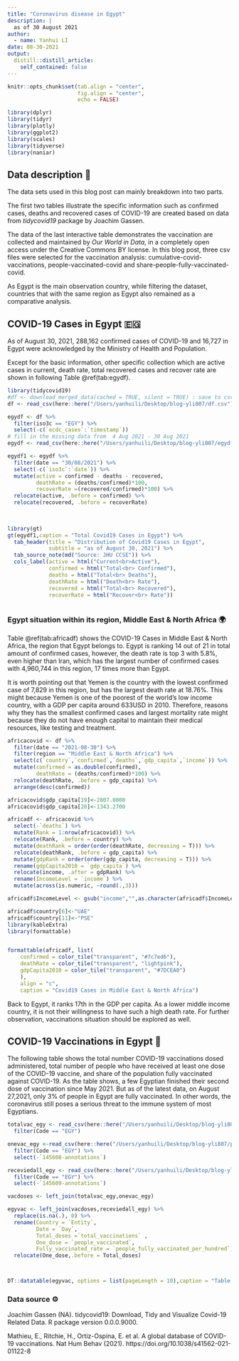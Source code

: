```yaml
---
title: "Coronavirus disease in Egypt"
description: |
  as of 30 August 2021 
author:
  - name: Yanhui LI
date: 08-30-2021
output:
  distill::distill_article:
    self_contained: false
---
```



```r
knitr::opts_chunk$set(tab.align = "center",
                      fig.align = "center",
                      echo = FALSE)

library(dplyr)
library(tidyr)
library(plotly)
library(ggplot2)
library(scales)
library(tidyverse)
library(naniar)
```


## Data description 📄

The data sets used in this blog post can mainly breakdown into two parts. 

The first two tables illustrate the specific information such as confirmed cases, deaths and recovered cases of COVID-19 are created based on data from *tidycovid19* package by Joachim Gassen.

The data of the last interactive table demonstrates the vaccination are collected and maintained by *Our World in Data*, in a completely open access under the Creative Commons BY license. In this blog post, three csv files were selected for the vaccination analysis: cumulative-covid-vaccinations, people-vaccinated-covid and share-people-fully-vaccinated-covid.


As Egypt is the main observation country, while filtering the dataset, countries that with the same region as Egypt also remained as a comparative analysis.



## COVID-19 Cases in Egypt 🇪🇬

As of August 30, 2021, 288,162 confirmed cases of COVID-19 and 16,727 in Egypt were acknowledged by the Ministry of Health and Population. 

Except for the basic information, other specific collection which are active cases in current, death rate, total recovered cases and recover rate are shown in following Table \@ref(tab:egydf).



```r
library(tidycovid19)
#df <- download_merged_data(cached = TRUE, silent = TRUE) : save to csv to easy knit
df <- read_csv(here::here("/Users/yanhuili/Desktop/blog-yli807/df.csv"))
```

```r
egydf <- df %>% 
  filter(iso3c == "EGY") %>% 
  select(-c(`ecdc_cases`:`timestamp`))
# fill in the missing data from  4 Aug 2021 - 30 Aug 2021
egydf <- read_csv(here::here("/Users/yanhuili/Desktop/blog-yli807/egydf.csv"))

egydf1 <- egydf %>% 
  filter(date == "30/08/2021") %>% 
  select(-c(`iso3c`:`date`)) %>% 
  mutate(active = confirmed - deaths - recovered,
         deathRate = (deaths/confirmed)*100,
         recoverRate =(recovered/confirmed)*100) %>% 
  relocate(active, .before = confirmed) %>% 
  relocate(recovered, .before = recoverRate) 
  
  

library(gt)
gt(egydf1,caption = "Total Covid19 Cases in Egypt") %>% 
  tab_header(title = "Distribution of Covid19 Cases in Egypt",
             subtitle = "as of August 30, 2021") %>% 
  tab_source_note(md("Source: JHU CCSE")) %>% 
  cols_label(active = html("Current<br>Active"),
             confirmed = html("Total<br> Confirmed"),
             deaths = html("Total<br> Deaths"),
             deathRate = html("Death<br> Rate"),
             recovered = html("Total<br> Recovered"),
             recoverRate = html("Recover<br> Rate"))



```



### Egypt situation within its region, Middle East & North Africa 🌍

Table \@ref(tab:africadf) shows the COVID-19 Cases in Middle East & North Africa, the region that Egypt belongs to. Egypt is ranking 14 out of 21 in total amount of confirmed cases, however, the death rate is top 3 with 5.8%, even higher than Iran, which has the largest number of confirmed cases with 4,960,744 in this region, 17 times more than Egypt.

It is worth pointing out that Yemen is the country with the lowest confirmed case of 7,829 in this region, but has the largest death rate at 18.76%. This might because Yemen is one of the poorest of the world's low income country, with a GDP per capita around 633USD in 2010. Therefore, reasons why they has the smallest confirmed cases and largest mortality rate might because they do not have enough capital to maintain their medical resources, like testing and treatment.


```r
africacovid <- df %>% 
  filter(date == "2021-08-30") %>% 
  filter(region == "Middle East & North Africa") %>% 
  select(c(`country`,`confirmed`,`deaths`,`gdp_capita`,`income`)) %>% 
  mutate(confirmed = as.double(confirmed),
         deathRate = (deaths/confirmed)*100) %>% 
  relocate(deathRate, .before = gdp_capita) %>%
  arrange(desc(confirmed)) 

africacovid$gdp_capita[19]<-2807.0000
africacovid$gdp_capita[20]<-1343.2700

africadf <- africacovid %>% 
  select(-`deaths`) %>% 
  mutate(Rank = 1:nrow(africacovid)) %>% 
  relocate(Rank, .before = country) %>% 
  mutate(deathRank = order(order(deathRate, decreasing = T))) %>% 
  relocate(deathRank, .before = gdp_capita) %>%
  mutate(gdpRank = order(order(gdp_capita, decreasing = T))) %>% 
  rename(gdpCapita2010 = `gdp_capita`) %>% 
  relocate(income, .after = gdpRank) %>% 
  rename(IncomeLevel = `income`) %>% 
  mutate(across(is.numeric, ~round(.,3)))

africadf$IncomeLevel <- gsub("income","",as.character(africadf$IncomeLevel))

africadf$country[6]<-"UAE"
africadf$country[11]<-"PSE"
library(kableExtra)
library(formattable)


formattable(africadf, list(
    confirmed = color_tile("transparent", "#7c7ed6"),
    deathRate = color_tile("transparent", "lightpink"),
    gdpCapita2010 = color_tile("transparent", "#7DCEA0")
    ),
    align = "c",
    caption = "Covid19 Cases in Middle East & North Africa")

```


Back to Egypt, it ranks 17th in the GDP per capita. As a lower middle income country, it is not their willingness to have such a high death rate. For further observation, vaccinations situation should be explored as well.




## COVID-19 Vaccinations in Egypt 💉

The following table shows the total number COVID-19 vaccinations dosed administered, total number of people who have received at least one dose of the COVID-19 vaccine, and share of the population fully vaccinated against COVID-19. As the table shows, a few Egyptian finished their second dose of vaccination since May 2021. But as of the latest data, on August 27,2021, only 3% of people in Egypt are fully vaccinated. In other words, the coronavirus still poses a serious threat to the immune system of most Egyptians.

```r
totalvac_egy <- read_csv(here::here("/Users/yanhuili/Desktop/blog-yli807/cumulative-covid-vaccinations.csv")) %>% 
  filter(Code == "EGY")

onevac_egy <-read_csv(here::here("/Users/yanhuili/Desktop/blog-yli807/people-vaccinated-covid.csv")) %>% 
  filter(Code == "EGY") %>% 
  select(-`145608-annotations`)

receviedall_egy <- read_csv(here::here("/Users/yanhuili/Desktop/blog-yli807/share-people-fully-vaccinated-covid.csv")) %>% 
  filter(Code == "EGY") %>% 
  select(-`145609-annotations`)

vacdoses <- left_join(totalvac_egy,onevac_egy) 

egyvac <- left_join(vacdoses,receviedall_egy) %>% 
  replace(is.na(.), 0) %>% 
  rename(Country = `Entity`,
         Date = `Day`,
         Total_doses =`total_vaccinations` ,
         One_dose = `people_vaccinated`,
         Fully_vaccinated_rate = `people_fully_vaccinated_per_hundred`) %>%
  relocate(One_dose,.before = Total_doses)



DT::datatable(egyvac, options = list(pageLength = 10),caption = "Table 3 ：Vaccinations information in Egypt")
```


### Data source ⚙️

Joachim Gassen (NA). tidycovid19: Download, Tidy and Visualize Covid-19
Related Data. R package version 0.0.0.9000.


Mathieu, E., Ritchie, H., Ortiz-Ospina, E. et al. A global database of COVID-19 vaccinations. Nat Hum Behav (2021). https://doi.org/10.1038/s41562-021-01122-8


